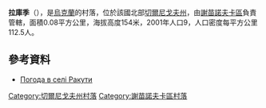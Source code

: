 {{coord|52|10|31|N|32|46|38|E|scale:100000|display=title}}

'''拉庫季'''（{{lang-uk|Ракути}}），是[[烏克蘭|烏克蘭]]的村落，位於該國北部[[切爾尼戈夫州|切爾尼戈夫州]]，由[[謝苗諾夫卡區|謝苗諾夫卡區]]負責管轄，面積0.08平方公里，海拔高度154米，2001年人口9，人口密度每平方公里112.5人。

==參考資料==
* [http://weather.in.ua/ua/chernigovskaja/22126 Погода в селі Ракути] {{Wayback|url=http://weather.in.ua/ua/chernigovskaja/22126 |date=20111220114932 }}

[[Category:切爾尼戈夫州村落|Category:切爾尼戈夫州村落]]
[[Category:謝苗諾夫卡區村落|Category:謝苗諾夫卡區村落]]


{{Chernihiv-geo-stub}}